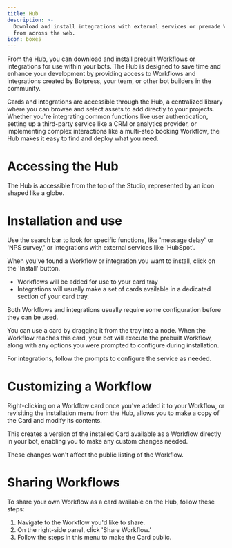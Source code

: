 ```yaml
---
title: Hub
description: >-
  Download and install integrations with external services or premade Workflows
  from across the web.
icon: boxes
---
```


From the Hub, you can download and install prebuilt Workflows or integrations for use within your bots. The Hub is designed to save time and enhance your development by providing access to Workflows and integrations created by Botpress, your team, or other <Tooltip tip="Happy bot building!">bot builders</Tooltip> in the community.

Cards and integrations are accessible through the Hub, a centralized library where you can browse and select assets to add directly to your projects. Whether you're integrating common functions like user authentication, setting up a third-party service like a CRM or analytics provider, or implementing complex interactions like a multi-step booking Workflow, the Hub makes it easy to find and deploy what you need.

# Accessing the Hub

The Hub is accessible from the top of the Studio, represented by an icon shaped like a globe.

# Installation and use

Use the search bar to look for specific functions, like 'message delay' or 'NPS survey,' or integrations with external services like 'HubSpot'.

When you've found a Workflow or integration you want to install, click on the 'Install' button.

* Workflows will be added for use to your card tray
* Integrations will usually make a set of cards available in a dedicated section of your card tray.

Both Workflows and integrations usually require some configuration before they can be used.

You can use a card by dragging it from the tray into a node. When the Workflow reaches this card, your bot will execute the prebuilt Workflow, along with any options you were prompted to configure during installation.

For integrations, follow the prompts to configure the service as needed.

# Customizing a Workflow

Right-clicking on a Workflow card once you've added it to your Workflow, or revisiting the installation menu from the Hub, allows you to make a copy of the Card and modify its contents.

This creates a version of the installed Card available as a Workflow directly in your bot, enabling you to make any custom changes needed.

These changes won't affect the public listing of the Workflow.

# Sharing Workflows

To share your own Workflow as a card available on the Hub, follow these steps:

1. Navigate to the Workflow you'd like to share.
2. On the right-side panel, click 'Share Workflow.'
3. Follow the steps in this menu to make the Card public.
